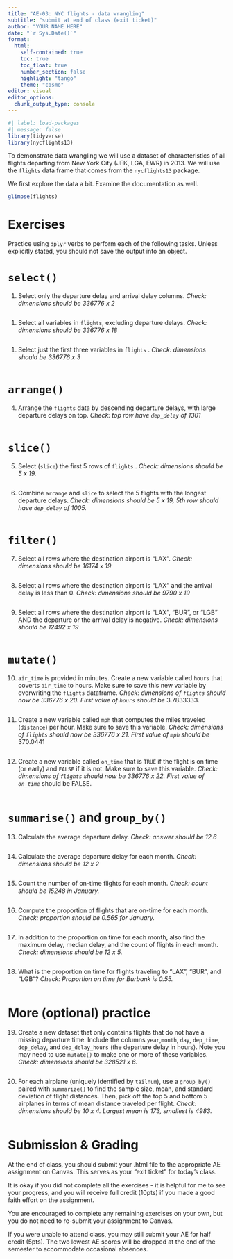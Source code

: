 ```yaml
---
title: "AE-03: NYC flights - data wrangling"
subtitle: "submit at end of class (exit ticket)"
author: "YOUR NAME HERE"
date: "`r Sys.Date()`"
format: 
  html:
    self-contained: true
    toc: true
    toc_float: true
    number_section: false
    highlight: "tango"
    theme: "cosmo"
editor: visual
editor_options: 
  chunk_output_type: console
---
```


```r
#| label: load-packages
#| message: false
library(tidyverse)
library(nycflights13)
```

To demonstrate data wrangling we will use a dataset of characteristics of all flights departing from New York City (JFK, LGA, EWR) in 2013. We will use the `flights` data frame that comes from the `nycflights13` package.

We first explore the data a bit. Examine the documentation as well.

```r
glimpse(flights)
```

# Exercises

Practice using `dplyr` verbs to perform each of the following tasks. Unless explicitly stated, you should not save the output into an object.

# `select()`

1.  Select only the departure delay and arrival delay columns. *Check: dimensions should be 336776 x 2*

```r

```

1.  Select all variables in `flights`, excluding departure delays. *Check: dimensions should be 336776 x 18*

```r

```

1.  Select just the first three variables in `flights` . *Check: dimensions should be 336776 x 3*

```r

```

# `arrange()`

4.  Arrange the `flights` data by descending departure delays, with large departure delays on top. *Check: top row have `dep_delay`* *of 1301*

```r

```

# `slice()`

5.  Select (`slice`) the first 5 rows of `flights` . *Check: dimensions should be 5 x 19.*

```r

```

6.  Combine `arrange` and `slice` to select the 5 flights with the longest departure delays. *Check: dimensions should be 5 x 19, 5th row should have `dep_delay`* *of 1005.*

```r

```

# `filter()`

7.  Select all rows where the destination airport is "LAX". *Check: dimensions should be 16174 x 19*

```r

```

8.  Select all rows where the destination airport is "LAX" and the arrival delay is less than 0. *Check: dimensions should be 9790 x 19*

```r

```

9.  Select all rows where the destination airport is "LAX", "BUR", or "LGB" AND the departure or the arrival delay is negative. *Check: dimensions should be 12492 x 19*

```r

```

# `mutate()`

10. `air_time` is provided in minutes. Create a new variable called `hours` that coverts `air_time` to hours. Make sure to save this new variable by overwriting the `flights` dataframe. *Check: dimensions of `flights` should now be 336776 x 20. First value of `hours`* *should be* 3.7833333.

```r

```

11. Create a new variable called `mph` that computes the miles traveled (`distance`) per hour. Make sure to save this variable. *Check: dimensions of `flights` should now be 336776 x 21. First value of `mph`* *should be* 370.0441

```r

```

12. Create a new variable called `on_time` that is `TRUE` if the flight is on time (or early) and `FALSE` if it is not. Make sure to save this variable. *Check: dimensions of `flights` should now be 336776 x 22. First value of `on_time`* should be FALSE.

```r

```

# `summarise()` and `group_by()`

13. Calculate the average departure delay. *Check: answer should be 12.6*

```r

```

14. Calculate the average departure delay for each month. *Check: dimensions should be 12 x 2*

```r

```

15. Count the number of on-time flights for each month. *Check: count should be 15248 in January.*

```r

```

16. Compute the proportion of flights that are on-time for each month. *Check: proportion should be 0.565 for January.*

```r

```

17. In addition to the proportion on time for each month, also find the maximum delay, median delay, and the count of flights in each month. *Check: dimensions should be 12 x 5.*

```r

```

18. What is the proportion on time for flights traveling to "LAX", "BUR", and "LGB"? *Check: Proportion on time for Burbank is 0.55.*

```r

```

# More (optional) practice

19. Create a new dataset that only contains flights that do not have a missing departure time. Include the columns `year`,`month`, `day`, `dep_time`, `dep_delay`, and `dep_delay_hours` (the departure delay in hours). Note you may need to use `mutate()` to make one or more of these variables. *Check: dimensions should be 328521 x 6.*

```r

```

20. For each airplane (uniquely identified by `tailnum`), use a `group_by()` paired with `summarize()` to find the sample size, mean, and standard deviation of flight distances. Then, pick off the top 5 and bottom 5 airplanes in terms of mean distance traveled per flight. *Check: dimensions should be 10 x 4. Largest mean is 173, smallest is 4983.*

```r

```

# Submission & Grading

At the end of class, you should submit your .html file to the appropriate AE assignment on Canvas. This serves as your "exit ticket" for today's class.

It is okay if you did not complete all the exercises - it is helpful for me to see your progress, and you will receive full credit (10pts) if you made a good faith effort on the assignment.

You are encouraged to complete any remaining exercises on your own, but you do not need to re-submit your assignment to Canvas.

If you were unable to attend class, you may still submit your AE for half credit (5pts). The two lowest AE scores will be dropped at the end of the semester to accommodate occasional absences.

